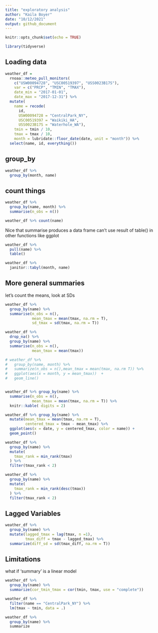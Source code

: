 ```yaml
---
title: "exploratory analysis"
author: "Kaila Boyer"
date: "10/12/2021"
output: github_document
---
```


```r
knitr::opts_chunk$set(echo = TRUE)
```

```r
library(tidyverse)
```

## Loading data
```r
weather_df =  
  rnoaa::meteo_pull_monitors(
    c("USW00094728", "USC00519397", "USS0023B17S"),
    var = c("PRCP", "TMIN", "TMAX"), 
    date_min = "2017-01-01",
    date_max = "2017-12-31") %>%
  mutate(
    name = recode(
      id, 
      USW00094728 = "CentralPark_NY", 
      USC00519397 = "Waikiki_HA",
      USS0023B17S = "Waterhole_WA"),
    tmin = tmin / 10,
    tmax = tmax / 10,
    month = lubridate::floor_date(date, unit = "month")) %>%
  select(name, id, everything())
```


## group_by

```r
weather_df %>% 
  group_by(month, name) 
```


## count things

```r
weather_df %>% 
  group_by(name, month) %>% 
  summarise(n_obs = n())

weather_df %>% count(name)
```

Nice that summarise produces a data frame 
can't use result of table() in other functions like ggplot

```r
weather_df %>% 
  pull(name) %>% 
  table()

weather_df %>% 
  janitor::tabyl(month, name)
```


## More general summaries

let's count the means, look at SDs
```r
weather_df %>% 
  group_by(name) %>% 
  summarise(n_obs = n(), 
            mean_tmax = mean(tmax, na.rm = T), 
            sd_tmax = sd(tmax, na.rm = T))

weather_df %>% 
  drop_na() %>% 
  group_by(name) %>% 
  summarise(n_obs = n(), 
            mean_tmax = mean(tmax))
```

```r
# weather_df %>% 
#   group_by(name, month) %>% 
#   summarize(n_obs = n(),mean_tmax = mean(tmax, na.rm T)) %>% 
#   ggplot(aes(x = month, y = mean_tmax))  +
#   geom_line()


weather_df %>% group_by(name) %>% 
  summarise(n_obs = n(), 
            mean_tmax = mean(tmax, na.rm = T)) %>% 
  knitr::kable( digits = 2)
```

```r
weather_df %>% group_by(name) %>% 
  mutate(mean_tmax = mean(tmax, na.rm = T), 
         centered_tmax = tmax - mean_tmax) %>% 
  ggplot(aes(x = date, y = centered_tmax, color = name)) + 
  geom_point()
```

```r
weather_df %>% 
  group_by(name) %>% 
  mutate(
    tmax_rank = min_rank(tmax)
  ) %>% 
  filter(tmax_rank < 2)

weather_df %>% 
  group_by(name) %>% 
  mutate(
    tmax_rank = min_rank(desc(tmax))
  ) %>% 
  filter(tmax_rank < 2)
```

## Lagged Variables 

```r
weather_df %>% 
  group_by(name) %>% 
  mutate(lagged_tmax = lag(tmax, n =1), 
         tmax_diff = tmax - lagged_tmax) %>% 
  summarize(diff_sd = sd(tmax_diff, na.rm = T))
```

## Limitations
what if 'summary' is a linear model 
```r

weather_df %>% 
  group_by(name) %>% 
  summarize(cor_tmin_tmax = cor(tmin, tmax, use = "complete"))

weather_df %>% 
  filter(name == "CentralPark_NY") %>% 
  lm(tmax ~ tmin, data = .)

weather_df %>% 
  group_by(name) %>% 
  summarize
```


